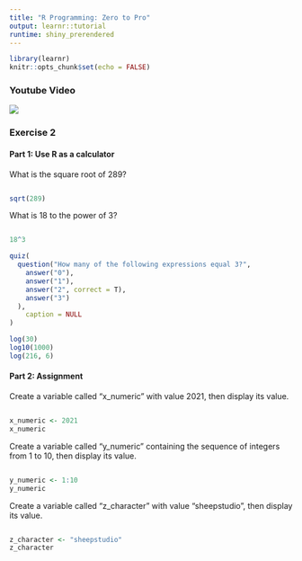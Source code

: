 ```yaml
---
title: "R Programming: Zero to Pro"
output: learnr::tutorial
runtime: shiny_prerendered
---
```


```r
library(learnr)
knitr::opts_chunk$set(echo = FALSE)
```


### Youtube Video

![](https://youtu.be/uHlGE9c7V6s)

### Exercise 2

#### Part 1: Use R as a calculator

What is the square root of 289?
```r

```

```r
sqrt(289)
```


What is 18 to the power of 3?
```r

```

```r
18^3
```

 

```r
quiz(
  question("How many of the following expressions equal 3?",
    answer("0"),
    answer("1"),
    answer("2", correct = T),
    answer("3")
  ),
    caption = NULL
)
```

```r
log(30)
log10(1000)
log(216, 6)
```


#### Part 2: Assignment

Create a variable called "x_numeric" with value 2021, then display its value.
```r

```

```r
x_numeric <- 2021
x_numeric
```

Create a variable called "y_numeric" containing the sequence of integers from 1 to 10, then display its value.
```r

```

```r
y_numeric <- 1:10
y_numeric
```

Create a variable called "z_character" with value "sheepstudio", then display its value.
```r

```

```r
z_character <- "sheepstudio"
z_character
```
